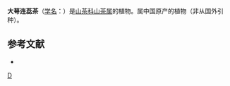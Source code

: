 {{Speciesbox 
| taxon = Camellia macrosepala
| authority = Chang
}}

'''大萼连蕊茶'''（[[学名|学名]]：{{lang|la|''Camellia macrosepala''}}）是[[山茶科|山茶科]][[山茶属|山茶属]]的植物。属中国原产的植物（非从国外引种）。

== 参考文献 ==
<div class="references-small">
* {{cite web| url =http://www.bioinfo.cn/db05/KmzwSpecies.php?action=view&id=29020| title =大萼连蕊茶| work =《中国高等植物数据库全库》| publisher =中国科学院微生物研究所| author =昆明植物研究所| accessdate =2009-02-26| deadurl =yes| archiveurl =https://web.archive.org/web/20160305002052/http://www.bioinfo.cn/db05/KmzwSpecies.php?action=view&id=29020| archivedate =2016-03-05}}
</div>
{{Taxonbar|from=Q10937865}}

[[Category:山茶属|D]]